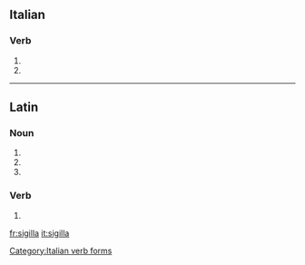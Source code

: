 ==Italian==

===Verb===
{{head|it|verb form}}

# {{conjugation of|sigillare||3|s|pres|ind|lang=it}}
# {{conjugation of|sigillare||2|s|imp|lang=it}}

[[Category:Italian verb forms]]

----

==Latin==

===Noun===
{{la-noun-form|sigilla}}

# {{inflection of|sigillum||nom|p|lang=la}}
# {{inflection of|sigillum||acc|p|lang=la}}
# {{inflection of|sigillum||voc|p|lang=la}}

===Verb===
{{la-verb-form|sigillā}}

# {{conjugation of|sigillō||2|s|pres|act|imp|lang=la}}

[[fr:sigilla]]
[[it:sigilla]]